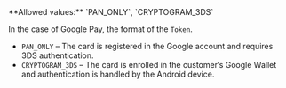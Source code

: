   
<ParamField body="TokenFormat" type="string">
**Allowed values:** `PAN_ONLY`, `CRYPTOGRAM_3DS`

In the case of Google Pay, the format of the `Token`.  
- `PAN_ONLY` – The card is registered in the Google account and requires 3DS authentication.  
- `CRYPTOGRAM_3DS` – The card is enrolled in the customer’s Google Wallet and authentication is handled by the Android device.  
</ParamField>